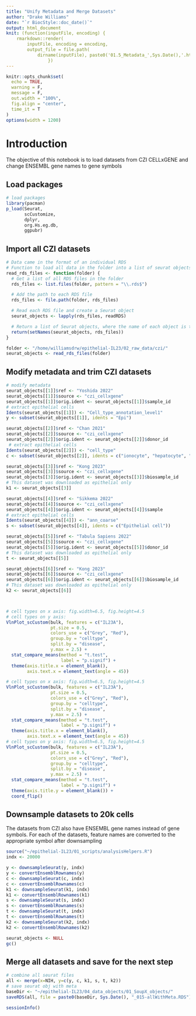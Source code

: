 ```yaml
---
title: "Unify Metadata and Merge Datasets"
author: "Drake Williams"
date: "`r BiocStyle::doc_date()`"
output: html_document
knit: (function(inputFile, encoding) { 
    rmarkdown::render(
        inputFile, encoding = encoding, 
        output_file = file.path(
            dirname(inputFile), paste0('01.5_Metadata_',Sys.Date(),'.html'))) 
                })
---
```


```r
knitr::opts_chunk$set(
  echo = TRUE,
  warning = F,
  message = F, 
  out.width = "100%",
  fig.align = "center",
  time_it = T
)
options(width = 1200)
```

# Introduction

The objective of this notebook is to load datasets from CZI CELLxGENE and change ENSEMBL gene names to gene symbols

## Load packages

```r
# load packages
library(pacman)
p_load(Seurat, 
       scCustomize, 
       dplyr, 
       org.Hs.eg.db, 
       ggpubr)
```
## Import all CZI datasets
```r
# Data came in the format of an individual RDS
# Function to load all data in the folder into a list of seurat objects
read_rds_files <- function(folder) {
  # Get a list of all RDS files in the folder
  rds_files <- list.files(folder, pattern = "\\.rds$")

  # Add the path to each RDS file
  rds_files <- file.path(folder, rds_files)

  # Read each RDS file and create a Seurat object
  seurat_objects <- lapply(rds_files, readRDS)

  # Return a list of Seurat objects, where the name of each object is the name of the file
  return(setNames(seurat_objects, rds_files))
}

folder <- "/home/williamsdrw/epithelial-IL23/02_raw_data/czi/"
seurat_objects <- read_rds_files(folder)
```

## Modify metadata and trim CZI datasets
```r
# modify metadata
seurat_objects[[1]]$ref <- "Yoshida 2022"
seurat_objects[[1]]$source <- "czi_cellxgene"
seurat_objects[[1]]$orig.ident <- seurat_objects[[1]]$sample_id
# extract epithelial cells
Idents(seurat_objects[[1]]) <- "Cell_type_annotation_level1"
y <- subset(seurat_objects[[1]], idents = "Epi")
```

```r
seurat_objects[[2]]$ref <- "Chan 2021"
seurat_objects[[2]]$source <- "czi_cellxgene"
seurat_objects[[2]]$orig.ident <- seurat_objects[[2]]$donor_id
 # extract epithelial cells
Idents(seurat_objects[[2]]) <- "cell_type"
c <- subset(seurat_objects[[2]], idents = c("ionocyte", "hepatocyte", "neuroendocrine cell"), invert = T)
```

```r
seurat_objects[[3]]$ref <- "Kong 2023"
seurat_objects[[3]]$source <- "czi_cellxgene"
seurat_objects[[3]]$orig.ident <- seurat_objects[[3]]$biosample_id
# This dataset was downloaded as epithelial only
k1 <- seurat_objects[[3]]
```

```r
seurat_objects[[4]]$ref <- "Sikkema 2022"
seurat_objects[[4]]$source <- "czi_cellxgene"
seurat_objects[[4]]$orig.ident <- seurat_objects[[4]]$sample
# extract epithelial cells
Idents(seurat_objects[[4]]) <- "ann_coarse"
s <- subset(seurat_objects[[4]], idents = c("Epithelial cell"))
```

```r
seurat_objects[[5]]$ref <- "Tabula Sapiens 2022"
seurat_objects[[5]]$source <- "czi_cellxgene"
seurat_objects[[5]]$orig.ident <- seurat_objects[[5]]$donor_id
# This dataset was downloaded as epithelial only
t <- seurat_objects[[5]]
```

```r
seurat_objects[[6]]$ref <- "Kong 2023"
seurat_objects[[6]]$source <- "czi_cellxgene"
seurat_objects[[6]]$orig.ident <- seurat_objects[[6]]$biosample_id
# This dataset was downloaded as epithelial only
k2 <- seurat_objects[[6]]



# cell types on x axis: fig.width=6.5, fig.height=4.5
# cell types on y axis: 
VlnPlot_scCustom(bulk, features = c("IL23A"),
                 pt.size = 0.5,
                 colors_use = c("Grey", "Red"),
                 group.by = "celltype", 
                 split.by = "disease",
                 y.max = 2.5) + 
  stat_compare_means(method = "t.test",
                     label = "p.signif") +
  theme(axis.title.x = element_blank(),
        axis.text.x = element_text(angle = 45))

# cell types on x axis: fig.width=6.5, fig.height=4.5
VlnPlot_scCustom(bulk, features = c("IL23A"),
                 pt.size = 0.5,
                 colors_use = c("Grey", "Red"),
                 group.by = "celltype", 
                 split.by = "disease",
                 y.max = 2.5) + 
  stat_compare_means(method = "t.test",
                     label = "p.signif") +
  theme(axis.title.x = element_blank(),
        axis.text.x = element_text(angle = 45))
# cell types on y axis: fig.width=6.5, fig.height=4.5
VlnPlot_scCustom(bulk, features = c("IL23A"),
                 pt.size = 0.5,
                 colors_use = c("Grey", "Red"),
                 group.by = "celltype", 
                 split.by = "disease",
                 y.max = 2.5) + 
  stat_compare_means(method = "t.test",
                     label = "p.signif") +
  theme(axis.title.y = element_blank()) + 
  coord_flip()
```

## Downsample datasets to 20k cells
The datasets from CZI also have ENSEMBL gene names instead of gene symbols. For each of the datasets, feature names are converted to the appropriate symbol after downsampling
```r
source("~/epithelial-IL23/01_scripts/analysisHelpers.R")
indx <- 20000

y <- downsampleSeurat(y, indx)
y <- convertEnsemblRownames(y)
c <- downsampleSeurat(c, indx)
c <- convertEnsemblRownames(c)
k1 <- downsampleSeurat(k1, indx)
k1 <- convertEnsemblRownames(k1)
s <- downsampleSeurat(s, indx)
s <- convertEnsemblRownames(s)
t <- downsampleSeurat(t, indx)
t <- convertEnsemblRownames(t)
k2 <- downsampleSeurat(k2, indx)
k2 <- convertEnsemblRownames(k2)
```

```r
seurat_objects <- NULL
gc()
```

## Merge all datasets and save for the next step
```r
# combine all seurat files
all <- merge(x=NIH, y=c(y, c, k1, s, t, k2))
# save seurat obj with meta
baseDir <- "~/epithelial-IL23/04_data_objects/01_SoupX_objects/"
saveRDS(all, file = paste0(baseDir, Sys.Date(), "_015-allWithMeta.RDS"))
```

```r
sessionInfo()
```

